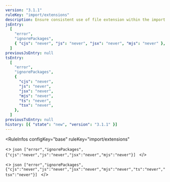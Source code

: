 ```yaml
---
version: "3.1.1"
ruleKey: "import/extensions"
description: Ensure consistent use of file extension within the import path
jsEntry:
  [
    "error",
    "ignorePackages",
    { "cjs": "never", "js": "never", "jsx": "never", "mjs": "never" },
  ]
previousJsEntry: null
tsEntry:
  [
    "error",
    "ignorePackages",
    {
      "cjs": "never",
      "js": "never",
      "jsx": "never",
      "mjs": "never",
      "ts": "never",
      "tsx": "never",
    },
  ]
previousTsEntry: null
history: [{ "state": "new", "version": "3.1.1" }]
---
```


<RuleInfos 
  configKey="base" 
  ruleKey="import/extensions" 
>
  <>
    ```json
    ["error","ignorePackages",{"cjs":"never","js":"never","jsx":"never","mjs":"never"}]
    ```
  </>

  <>
    ```json
    ["error","ignorePackages",{"cjs":"never","js":"never","jsx":"never","mjs":"never","ts":"never","tsx":"never"}]
    ```
  </>
</RuleInfos>
